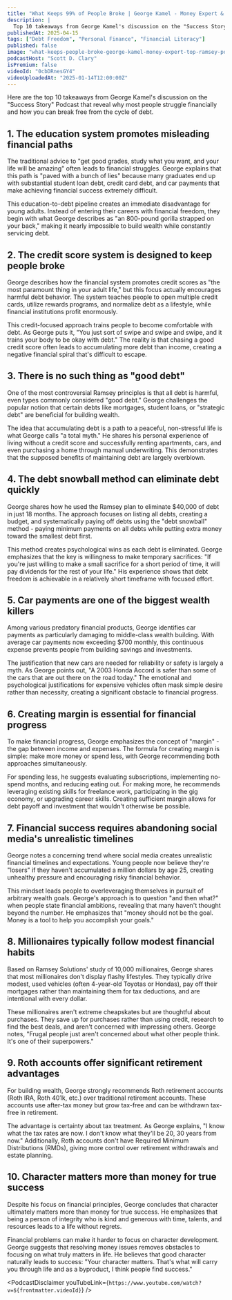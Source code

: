 ```yaml
---
title: "What Keeps 99% of People Broke | George Kamel - Money Expert & Top Ramsey Podcast Host"
description: |
  Top 10 takeaways from George Kamel's discussion on the "Success Story" Podcast that reveal why most people struggle financially and how you can break free from the cycle of debt.
publishedAt: 2025-04-15
tags: ["Debt Freedom", "Personal Finance", "Financial Literacy"]
published: false
image: "what-keeps-people-broke-george-kamel-money-expert-top-ramsey-podcast-host.jpg"
podcastHost: "Scott D. Clary"
isPremium: false
videoId: "0cbDRnesGY4"
videoUploadedAt: "2025-01-14T12:00:00Z"
---
```



<PodcastSummaryPageLayout frontmatter={frontmatter}>

Here are the top 10 takeaways from George Kamel's discussion on the "Success Story" Podcast that reveal why most people struggle financially and how you can break free from the cycle of debt.

## 1. The education system promotes misleading financial paths

The traditional advice to "get good grades, study what you want, and your life will be amazing" often leads to financial struggles. George explains that this path is "paved with a bunch of lies" because many graduates end up with substantial student loan debt, credit card debt, and car payments that make achieving financial success extremely difficult.

This education-to-debt pipeline creates an immediate disadvantage for young adults. Instead of entering their careers with financial freedom, they begin with what George describes as "an 800-pound gorilla strapped on your back," making it nearly impossible to build wealth while constantly servicing debt.

## 2. The credit score system is designed to keep people broke

George describes how the financial system promotes credit scores as "the most paramount thing in your adult life," but this focus actually encourages harmful debt behavior. The system teaches people to open multiple credit cards, utilize rewards programs, and normalize debt as a lifestyle, while financial institutions profit enormously.

This credit-focused approach trains people to become comfortable with debt. As George puts it, "You just sort of swipe and swipe and swipe, and it trains your body to be okay with debt." The reality is that chasing a good credit score often leads to accumulating more debt than income, creating a negative financial spiral that's difficult to escape.

## 3. There is no such thing as "good debt"

One of the most controversial Ramsey principles is that all debt is harmful, even types commonly considered "good debt." George challenges the popular notion that certain debts like mortgages, student loans, or "strategic debt" are beneficial for building wealth.

The idea that accumulating debt is a path to a peaceful, non-stressful life is what George calls "a total myth." He shares his personal experience of living without a credit score and successfully renting apartments, cars, and even purchasing a home through manual underwriting. This demonstrates that the supposed benefits of maintaining debt are largely overblown.

## 4. The debt snowball method can eliminate debt quickly

George shares how he used the Ramsey plan to eliminate $40,000 of debt in just 18 months. The approach focuses on listing all debts, creating a budget, and systematically paying off debts using the "debt snowball" method - paying minimum payments on all debts while putting extra money toward the smallest debt first.

This method creates psychological wins as each debt is eliminated. George emphasizes that the key is willingness to make temporary sacrifices: "If you're just willing to make a small sacrifice for a short period of time, it will pay dividends for the rest of your life." His experience shows that debt freedom is achievable in a relatively short timeframe with focused effort.

## 5. Car payments are one of the biggest wealth killers

Among various predatory financial products, George identifies car payments as particularly damaging to middle-class wealth building. With average car payments now exceeding $700 monthly, this continuous expense prevents people from building savings and investments.

The justification that new cars are needed for reliability or safety is largely a myth. As George points out, "A 2003 Honda Accord is safer than some of the cars that are out there on the road today." The emotional and psychological justifications for expensive vehicles often mask simple desire rather than necessity, creating a significant obstacle to financial progress.

## 6. Creating margin is essential for financial progress

To make financial progress, George emphasizes the concept of "margin" - the gap between income and expenses. The formula for creating margin is simple: make more money or spend less, with George recommending both approaches simultaneously.

For spending less, he suggests evaluating subscriptions, implementing no-spend months, and reducing eating out. For making more, he recommends leveraging existing skills for freelance work, participating in the gig economy, or upgrading career skills. Creating sufficient margin allows for debt payoff and investment that wouldn't otherwise be possible.

## 7. Financial success requires abandoning social media's unrealistic timelines

George notes a concerning trend where social media creates unrealistic financial timelines and expectations. Young people now believe they're "losers" if they haven't accumulated a million dollars by age 25, creating unhealthy pressure and encouraging risky financial behavior.

This mindset leads people to overleveraging themselves in pursuit of arbitrary wealth goals. George's approach is to question "and then what?" when people state financial ambitions, revealing that many haven't thought beyond the number. He emphasizes that "money should not be the goal. Money is a tool to help you accomplish your goals."

## 8. Millionaires typically follow modest financial habits

Based on Ramsey Solutions' study of 10,000 millionaires, George shares that most millionaires don't display flashy lifestyles. They typically drive modest, used vehicles (often 4-year-old Toyotas or Hondas), pay off their mortgages rather than maintaining them for tax deductions, and are intentional with every dollar.

These millionaires aren't extreme cheapskates but are thoughtful about purchases. They save up for purchases rather than using credit, research to find the best deals, and aren't concerned with impressing others. George notes, "Frugal people just aren't concerned about what other people think. It's one of their superpowers."

## 9. Roth accounts offer significant retirement advantages

For building wealth, George strongly recommends Roth retirement accounts (Roth IRA, Roth 401k, etc.) over traditional retirement accounts. These accounts use after-tax money but grow tax-free and can be withdrawn tax-free in retirement.

The advantage is certainty about tax treatment. As George explains, "I know what the tax rates are now. I don't know what they'll be 20, 30 years from now." Additionally, Roth accounts don't have Required Minimum Distributions (RMDs), giving more control over retirement withdrawals and estate planning.

## 10. Character matters more than money for true success

Despite his focus on financial principles, George concludes that character ultimately matters more than money for true success. He emphasizes that being a person of integrity who is kind and generous with time, talents, and resources leads to a life without regrets.

Financial problems can make it harder to focus on character development. George suggests that resolving money issues removes obstacles to focusing on what truly matters in life. He believes that good character naturally leads to success: "Your character matters. That's what will carry you through life and as a byproduct, I think people find success."

<PodcastDisclaimer
  youTubeLink={`https://www.youtube.com/watch?v=${frontmatter.videoId}`}
/>

</PodcastSummaryPageLayout>

